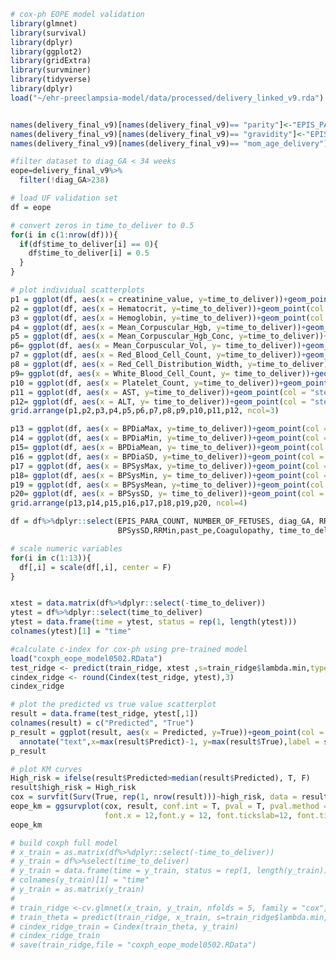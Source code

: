 ```r
# cox-ph EOPE model validation
library(glmnet)
library(survival)
library(dplyr)
library(ggplot2)
library(gridExtra)
library(survminer)
library(tidyverse)
library(dplyr)
load("~/ehr-preeclampsia-model/data/processed/delivery_linked_v9.rda")


names(delivery_final_v9)[names(delivery_final_v9)== "parity"]<-"EPIS_PARA_COUNT"
names(delivery_final_v9)[names(delivery_final_v9)== "gravidity"]<-"EPIS_GRAVIDA_COUNT"
names(delivery_final_v9)[names(delivery_final_v9)== "mom_age_delivery"]<-"age"

#filter dataset to diag_GA < 34 weeks
eope=delivery_final_v9%>%
  filter(!diag_GA>238)

# load UF validation set 
df = eope

# convert zeros in time_to_deliver to 0.5
for(i in c(1:nrow(df))){
  if(df$time_to_deliver[i] == 0){
    df$time_to_deliver[i] = 0.5
  }
}

# plot individual scatterplots
p1 = ggplot(df, aes(x = creatinine_value, y=time_to_deliver))+geom_point(col = "steelblue", size = 0.5)
p2 = ggplot(df, aes(x = Hematocrit, y=time_to_deliver))+geom_point(col = "steelblue", size = 0.5)
p3 = ggplot(df, aes(x = Hemoglobin, y=time_to_deliver))+geom_point(col = "steelblue", size = 0.5)
p4 = ggplot(df, aes(x = Mean_Corpuscular_Hgb, y=time_to_deliver))+geom_point(col = "steelblue", size = 0.5)
p5 = ggplot(df, aes(x = Mean_Corpuscular_Hgb_Conc, y=time_to_deliver))+geom_point(col = "steelblue", size = 0.5)
p6= ggplot(df, aes(x = Mean_Corpuscular_Vol, y= time_to_deliver))+geom_point(col = "steelblue", size = 0.5)
p7 = ggplot(df, aes(x = Red_Blood_Cell_Count, y=time_to_deliver))+geom_point(col = "steelblue", size = 0.5)
p8 = ggplot(df, aes(x = Red_Cell_Distribution_Width, y=time_to_deliver))+geom_point(col = "steelblue", size = 0.5)
p9= ggplot(df, aes(x = White_Blood_Cell_Count, y= time_to_deliver))+geom_point(col = "steelblue", size = 0.5)
p10 = ggplot(df, aes(x = Platelet_Count, y=time_to_deliver))+geom_point(col = "steelblue", size = 0.5)
p11 = ggplot(df, aes(x = AST, y=time_to_deliver))+geom_point(col = "steelblue", size = 0.5)
p12= ggplot(df, aes(x = ALT, y= time_to_deliver))+geom_point(col = "steelblue", size = 0.5)
grid.arrange(p1,p2,p3,p4,p5,p6,p7,p8,p9,p10,p11,p12, ncol=3)

p13 = ggplot(df, aes(x = BPDiaMax, y=time_to_deliver))+geom_point(col = "steelblue", size = 0.5)
p14 = ggplot(df, aes(x = BPDiaMin, y=time_to_deliver))+geom_point(col = "steelblue", size = 0.5)
p15= ggplot(df, aes(x = BPDiaMean, y= time_to_deliver))+geom_point(col = "steelblue", size = 0.5)
p16 = ggplot(df, aes(x = BPDiaSD, y=time_to_deliver))+geom_point(col = "steelblue", size = 0.5)
p17 = ggplot(df, aes(x = BPSysMax, y=time_to_deliver))+geom_point(col = "steelblue", size = 0.5)
p18= ggplot(df, aes(x = BPSysMin, y= time_to_deliver))+geom_point(col = "steelblue", size = 0.5)
p19 = ggplot(df, aes(x = BPSysMean, y=time_to_deliver))+geom_point(col = "steelblue", size = 0.5)
p20= ggplot(df, aes(x = BPSysSD, y= time_to_deliver))+geom_point(col = "steelblue", size = 0.5)
grid.arrange(p13,p14,p15,p16,p17,p18,p19,p20, ncol=4)

df = df%>%dplyr::select(EPIS_PARA_COUNT, NUMBER_OF_FETUSES, diag_GA, RRMin, SeverePE, creatinine_value, Platelet_Count, AST, BPDiaMean, RRSD,
                        BPSysSD,RRMin,past_pe,Coagulopathy, time_to_deliver)

# scale numeric variables
for(i in c(1:13)){
  df[,i] = scale(df[,i], center = F)
}


xtest = data.matrix(df%>%dplyr::select(-time_to_deliver))
ytest = df%>%dplyr::select(time_to_deliver)
ytest = data.frame(time = ytest, status = rep(1, length(ytest)))
colnames(ytest)[1] = "time"

#calculate c-index for cox-ph using pre-trained model
load("coxph_eope_model0502.RData")
test_ridge <- predict(train_ridge, xtest ,s=train_ridge$lambda.min,type='link')
cindex_ridge <- round(Cindex(test_ridge, ytest),3)
cindex_ridge

# plot the predicted vs true value scatterplot
result = data.frame(test_ridge, ytest[,1])
colnames(result) = c("Predicted", "True")
p_result = ggplot(result, aes(x = Predicted, y=True))+geom_point(col = "steelblue", size=0.5)+
  annotate("text",x=max(result$Predict)-1, y=max(result$True),label = sprintf("c-index:%f", cindex_ridge))
p_result

# plot KM curves
High_risk = ifelse(result$Predicted>median(result$Predicted), T, F)
result$high_risk = High_risk
cox = survfit(Surv(True, rep(1, nrow(result)))~high_risk, data = result)
eope_km = ggsurvplot(cox, result, conf.int = T, pval = T, pval.method = T, pval.size = 4, pval.coord = c(70, 0.7), pval.method.coord = c(70, 0.8),
                     font.x = 12,font.y = 12, font.tickslab=12, font.title = 9, font.legend = 12,xlab = NULL)
eope_km

# build coxph full model
# x_train = as.matrix(df%>%dplyr::select(-time_to_deliver))
# y_train = df%>%select(time_to_deliver)
# y_train = data.frame(time = y_train, status = rep(1, length(y_train)))
# colnames(y_train)[1] = "time"
# y_train = as.matrix(y_train)
# 
# train_ridge <-cv.glmnet(x_train, y_train, nfolds = 5, family = "cox", alpha = 0)
# train_theta = predict(train_ridge, x_train, s=train_ridge$lambda.min,type='link')
# cindex_ridge_train = Cindex(train_theta, y_train)
# cindex_ridge_train
# save(train_ridge,file = "coxph_eope_model0502.RData")
```